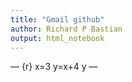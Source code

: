 ```yaml
---
title: "Gmail github"
author: Richard P Bastian
output: html_notebook
---
```


--- {r}
x=3
y=x+4
y
---
